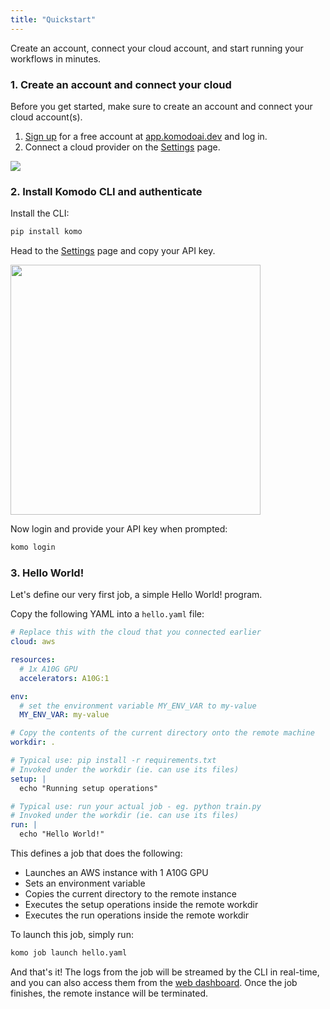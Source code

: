 ```yaml
---
title: "Quickstart"
---
```


Create an account, connect your cloud account, and start running your workflows in minutes.

### 1. Create an account and connect your cloud

Before you get started, make sure to create an account and connect your cloud account(s).

1. [Sign up](https://app.komodoai.dev) for a free account at [app.komodoai.dev](https://app.komodoai.dev) and log in.
2. Connect a cloud provider on the [Settings](https://app.komodoai.dev/settings) page.

<img src="images/settings-cloud-connect-beacon.png" />

### 2. Install Komodo CLI and authenticate

Install the CLI:

```bash
pip install komo
```

Head to the [Settings](https://app.komodoai.dev/settings) page and copy your API key.

<img height="400" src="images/settings-api-key.png" />

Now login and provide your API key when prompted:

```bash
komo login
```

### 3. Hello World!

Let's define our very first job, a simple Hello World! program.

Copy the following YAML into a `hello.yaml` file:

```yaml
# Replace this with the cloud that you connected earlier
cloud: aws

resources:
  # 1x A10G GPU
  accelerators: A10G:1

env:
  # set the environment variable MY_ENV_VAR to my-value
  MY_ENV_VAR: my-value

# Copy the contents of the current directory onto the remote machine
workdir: .

# Typical use: pip install -r requirements.txt
# Invoked under the workdir (ie. can use its files)
setup: |
  echo "Running setup operations"

# Typical use: run your actual job - eg. python train.py
# Invoked under the workdir (ie. can use its files)
run: |
  echo "Hello World!"
```

This defines a job that does the following:

- Launches an AWS instance with 1 A10G GPU
- Sets an environment variable
- Copies the current directory to the remote instance
- Executes the setup operations inside the remote workdir
- Executes the run operations inside the remote workdir

To launch this job, simply run:

```bash
komo job launch hello.yaml
```

And that's it! The logs from the job will be streamed by the CLI in real-time, and you can also access them from the [web dashboard](https://app.komodoai.dev). Once the job finishes, the remote instance will be terminated.
